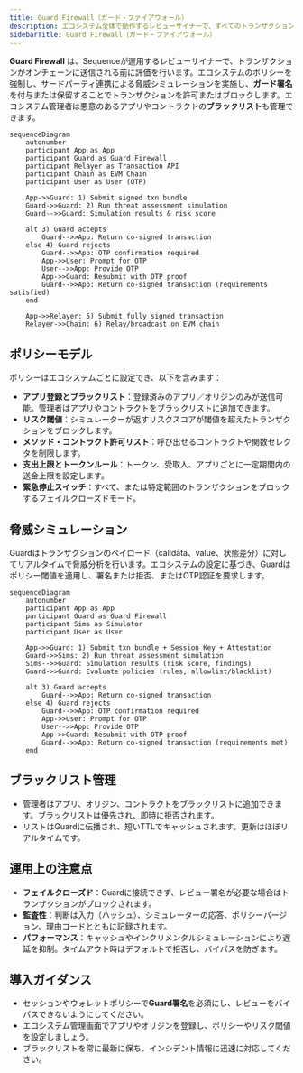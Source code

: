 ```yaml
---
title: Guard Firewall（ガード・ファイアウォール）
description: エコシステム全体で動作するレビューサイナーで、すべてのトランザクションを実行前にポリシー、シミュレーション、ブラックリストに照らして評価します。
sidebarTitle: Guard Firewall（ガード・ファイアウォール）
---
```


**Guard Firewall** は、Sequenceが運用するレビューサイナーで、トランザクションがオンチェーンに送信される前に評価を行います。エコシステムのポリシーを強制し、サードパーティ連携による脅威シミュレーションを実施し、**ガード署名**を付与または保留することでトランザクションを許可またはブロックします。エコシステム管理者は悪意のあるアプリやコントラクトの**ブラックリスト**も管理できます。

```mermaid
sequenceDiagram
    autonumber
    participant App as App
    participant Guard as Guard Firewall
    participant Relayer as Transaction API
    participant Chain as EVM Chain
    participant User as User (OTP)

    App->>Guard: 1) Submit signed txn bundle
    Guard->>Guard: 2) Run threat assessment simulation
    Guard-->>Guard: Simulation results & risk score

    alt 3) Guard accepts
        Guard-->>App: Return co-signed transaction
    else 4) Guard rejects
        Guard-->>App: OTP confirmation required
        App->>User: Prompt for OTP
        User-->>App: Provide OTP
        App->>Guard: Resubmit with OTP proof
        Guard-->>App: Return co-signed transaction (requirements satisfied)
    end

    App->>Relayer: 5) Submit fully signed transaction
    Relayer->>Chain: 6) Relay/broadcast on EVM chain
```

## ポリシーモデル
ポリシーはエコシステムごとに設定でき、以下を含みます：
- **アプリ登録とブラックリスト**：登録済みのアプリ／オリジンのみが送信可能。管理者はアプリやコントラクトをブラックリストに追加できます。
- **リスク閾値**：シミュレーターが返すリスクスコアが閾値を超えたトランザクションをブロックします。
- **メソッド・コントラクト許可リスト**：呼び出せるコントラクトや関数セレクタを制限します。
- **支出上限とトークンルール**：トークン、受取人、アプリごとに一定期間内の送金上限を設定します。
- **緊急停止スイッチ**：すべて、または特定範囲のトランザクションをブロックするフェイルクローズドモード。

## 脅威シミュレーション
Guardはトランザクションのペイロード（calldata、value、状態差分）に対してリアルタイムで脅威分析を行います。エコシステムの設定に基づき、Guardはポリシー閾値を適用し、署名または拒否、またはOTP認証を要求します。

```mermaid
sequenceDiagram
    autonumber
    participant App as App
    participant Guard as Guard Firewall
    participant Sims as Simulator
    participant User as User

    App->>Guard: 1) Submit txn bundle + Session Key + Attestation
    Guard->>Sims: 2) Run threat assessment simulation
    Sims-->>Guard: Simulation results (risk score, findings)
    Guard->>Guard: Evaluate policies (rules, allowlist/blacklist)

    alt 3) Guard accepts
        Guard-->>App: Return co-signed transaction
    else 4) Guard rejects
        Guard-->>App: OTP confirmation required
        App->>User: Prompt for OTP
        User-->>App: Provide OTP
        App->>Guard: Resubmit with OTP proof
        Guard-->>App: Return co-signed transaction (requirements met)
    end
```

## ブラックリスト管理

- 管理者はアプリ、オリジン、コントラクトをブラックリストに追加できます。ブラックリストは優先され、即時に拒否されます。
- リストはGuardに伝播され、短いTTLでキャッシュされます。更新はほぼリアルタイムです。

## 運用上の注意点

- **フェイルクローズド**：Guardに接続できず、レビュー署名が必要な場合はトランザクションがブロックされます。
- **監査性**：判断は入力（ハッシュ）、シミュレーターの応答、ポリシーバージョン、理由コードとともに記録されます。
- **パフォーマンス**：キャッシュやインクリメンタルシミュレーションにより遅延を抑制。タイムアウト時はデフォルトで拒否し、バイパスを防ぎます。

## 導入ガイダンス

- セッションやウォレットポリシーで**Guard署名**を必須にし、レビューをバイパスできないようにしてください。
- エコシステム管理画面でアプリやオリジンを登録し、ポリシーやリスク閾値を設定しましょう。
- ブラックリストを常に最新に保ち、インシデント情報に迅速に対応してください。